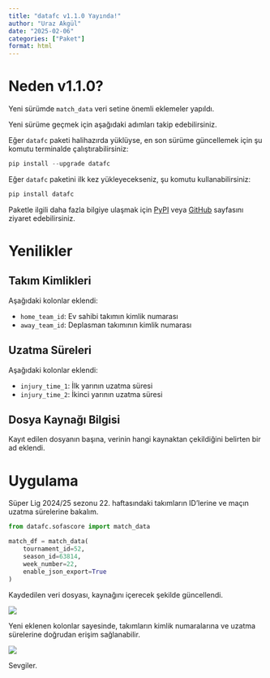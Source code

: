 ```yaml
---
title: "datafc v1.1.0 Yayında!"
author: "Uraz Akgül"
date: "2025-02-06"
categories: ["Paket"]
format: html
---
```


# Neden v1.1.0?

Yeni sürümde `match_data` veri setine önemli eklemeler yapıldı.

Yeni sürüme geçmek için aşağıdaki adımları takip edebilirsiniz.

Eğer `datafc` paketi halihazırda yüklüyse, en son sürüme güncellemek için şu komutu terminalde çalıştırabilirsiniz:

```python
pip install --upgrade datafc
```

Eğer `datafc` paketini ilk kez yükleyecekseniz, şu komutu kullanabilirsiniz:

```python
pip install datafc
```

Paketle ilgili daha fazla bilgiye ulaşmak için [PyPI](https://pypi.org/project/datafc/){target="_blank"} veya [GitHub](https://github.com/urazakgul/datafc){target="_blank"} sayfasını ziyaret edebilirsiniz.

# Yenilikler

## Takım Kimlikleri

Aşağıdaki kolonlar eklendi:

* `home_team_id`: Ev sahibi takımın kimlik numarası
* `away_team_id`: Deplasman takımının kimlik numarası

## Uzatma Süreleri

Aşağıdaki kolonlar eklendi:

* `injury_time_1`: İlk yarının uzatma süresi
* `injury_time_2`: İkinci yarının uzatma süresi

## Dosya Kaynağı Bilgisi

Kayıt edilen dosyanın başına, verinin hangi kaynaktan çekildiğini belirten bir ad eklendi.

# Uygulama

Süper Lig 2024/25 sezonu 22. haftasındaki takımların ID'lerine ve maçın uzatma sürelerine bakalım.

```python
from datafc.sofascore import match_data

match_df = match_data(
    tournament_id=52,
    season_id=63814,
    week_number=22,
    enable_json_export=True
)
```

Kaydedilen veri dosyası, kaynağını içerecek şekilde güncellendi.

![](imgs/img1.PNG)

Yeni eklenen kolonlar sayesinde, takımların kimlik numaralarına ve uzatma sürelerine doğrudan erişim sağlanabilir.

![](imgs/img2.PNG)

Sevgiler.